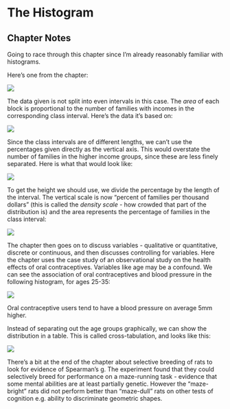 # The Histogram {#histogram}

## Chapter Notes

Going to race through this chapter since I'm already reasonably familiar with histograms.

Here's one from the chapter:

![](images\\Ch03Img01.png)

The data given is not split into even intervals in this case. The *area* of each block is proportional to the number of families with incomes in the corresponding class interval. Here's the data it's based on:

![](images\\Ch03Img02.png)

Since the class intervals are of different lengths, we can't use the percentages given directly as the vertical axis. This would overstate the number of families in the higher income groups, since these are less finely separated. Here is what that would look like:

![](images\\Ch03Img03.png)

To get the height we should use, we divide the percentage by the length of the interval. The vertical scale is now "percent of families per thousand dollars" (this is called the *density scale* - how crowded that part of the distribution is) and the area represents the percentage of families in the class interval:

![](images\\Ch03Img04.png)

The chapter then goes on to discuss variables - qualitative or quantitative, discrete or continuous, and then discusses controlling for variables. Here the chapter uses the case study of an observational study on the health effects of oral contraceptives. Variables like age may be a confound. We can see the association of oral contraceptives and blood pressure in the following histogram, for ages 25-35:

![](images\\Ch03Img05.png)

Oral contraceptive users tend to have a blood pressure on average 5mm higher.

Instead of separating out the age groups graphically, we can show the distribution in a table. This is called cross-tabulation, and looks like this:

![](images\\Ch03Img06.png)

There's a bit at the end of the chapter about selective breeding of rats to look for evidence of Spearman's g. The experiment found that they could selectively breed for performance on a maze-running task - evidence that some mental abilities are at least partially genetic. However the "maze-bright" rats did not perform better than "maze-dull" rats on other tests of cognition e.g. ability to discriminate geometric shapes.
